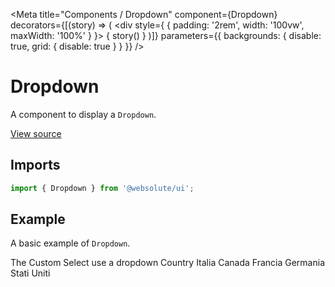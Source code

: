 
<Meta
  title="Components / Dropdown"
  component={Dropdown}
  decorators={[(story) => (
    <div style={ { padding: '2rem', width: '100vw', maxWidth: '100%' } }>
      { story() }
    </div>
  )]}
  parameters={{ backgrounds: { disable: true, grid: { disable: true } } }}
/>

# Dropdown

A component to display a `Dropdown`.

[View source](https://github.com/actarian/design-system/tree/main/src/ui/components/dropdown)

## Imports

```js
import { Dropdown } from '@websolute/ui';
```

## Example

A basic example of `Dropdown`.

<Canvas>
  <Story name="default">
    <Field>
      <Label>The Custom Select use a dropdown</Label>
      <CustomSelect name='country' id='country' defaultValue='Italia' placeholder="select a value..">
        <CustomSelect.Label>Country</CustomSelect.Label>
        <CustomSelect.Option value="it">Italia</CustomSelect.Option>
        <CustomSelect.Option value="ca">Canada</CustomSelect.Option>
        <CustomSelect.Option value="fr">Francia</CustomSelect.Option>
        <CustomSelect.Option value="de">Germania</CustomSelect.Option>
        <CustomSelect.Option value="us">Stati Uniti</CustomSelect.Option>
      </CustomSelect>
    </Field>
  </Story>
</Canvas>
